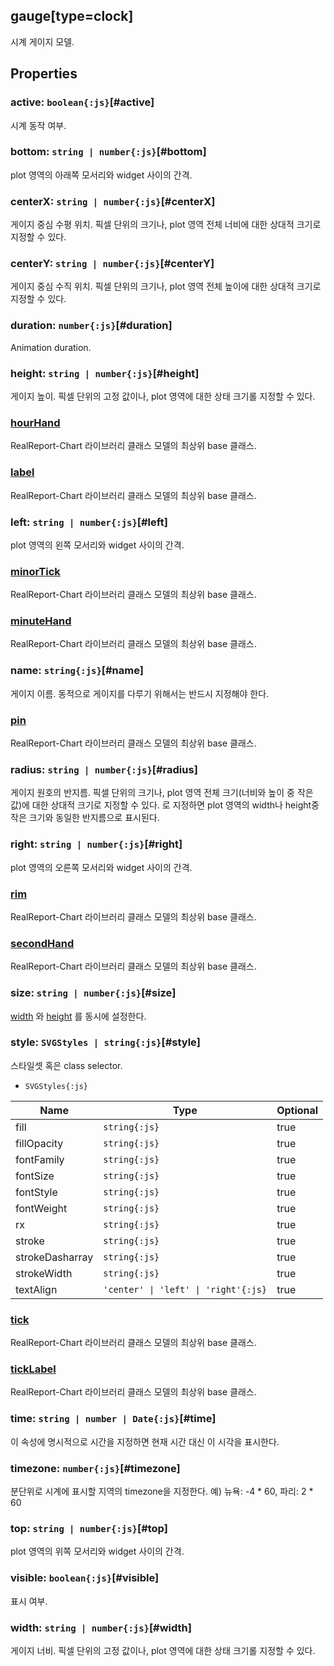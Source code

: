 ## **gauge[type=clock]**
시계 게이지 모델.
## Properties

### active: `boolean{:js}`[#active]
시계 동작 여부.  
<DefaultValue value="true" contents=""></DefaultValue>
### bottom: `string | number{:js}`[#bottom]
plot 영역의 아래쪽 모서리와 widget 사이의 간격.  
<DefaultValue value="undefined" contents=""></DefaultValue>
### centerX: `string | number{:js}`[#centerX]
게이지 중심 수평 위치.
픽셀 단위의 크기나, plot 영역 전체 너비에 대한 상대적 크기로 지정할 수 있다.  
<DefaultValue value="'50%'" contents=""></DefaultValue>
### centerY: `string | number{:js}`[#centerY]
게이지 중심 수직 위치.
픽셀 단위의 크기나, plot 영역 전체 높이에 대한 상대적 크기로 지정할 수 있다.  
<DefaultValue value="'50%'" contents=""></DefaultValue>
### duration: `number{:js}`[#duration]
Animation duration.  
<DefaultValue value="500" contents=""></DefaultValue>
### height: `string | number{:js}`[#height]
게이지 높이.
픽셀 단위의 고정 값이나, plot 영역에 대한 상태 크기롤 지정할 수 있다.  
<DefaultValue value="undefined" contents=""></DefaultValue>
### [hourHand](./clock/hourHand)
RealReport-Chart 라이브러리 클래스 모델의 최상위 base 클래스.  

### [label](./clock/label)
RealReport-Chart 라이브러리 클래스 모델의 최상위 base 클래스.  

### left: `string | number{:js}`[#left]
plot 영역의 왼쪽 모서리와 widget 사이의 간격.  
<DefaultValue value="undefined" contents=""></DefaultValue>
### [minorTick](./clock/minorTick)
RealReport-Chart 라이브러리 클래스 모델의 최상위 base 클래스.  

### [minuteHand](./clock/minuteHand)
RealReport-Chart 라이브러리 클래스 모델의 최상위 base 클래스.  

### name: `string{:js}`[#name]
게이지 이름.
동적으로 게이지를 다루기 위해서는 반드시 지정해야 한다.  
<DefaultValue value="undefined" contents=""></DefaultValue>
### [pin](./clock/pin)
RealReport-Chart 라이브러리 클래스 모델의 최상위 base 클래스.  

### radius: `string | number{:js}`[#radius]
게이지 원호의 반지름.
픽셀 단위의 크기나, plot 영역 전체 크기(너비와 높이 중 작은 값)에 대한 상대적 크기로 지정할 수 있다.
<Content type="expression" value="'50%'"></Content>로 지정하면 plot 영역의 width나 height중 작은 크기와 동일한 반지름으로 표시된다.  
<DefaultValue value="'40%'" contents=""></DefaultValue>
### right: `string | number{:js}`[#right]
plot 영역의 오른쪽 모서리와 widget 사이의 간격.  
<DefaultValue value="undefined" contents=""></DefaultValue>
### [rim](./clock/rim)
RealReport-Chart 라이브러리 클래스 모델의 최상위 base 클래스.  

### [secondHand](./clock/secondHand)
RealReport-Chart 라이브러리 클래스 모델의 최상위 base 클래스.  

### size: `string | number{:js}`[#size]
[width](#width) 와 [height](#height) 를 동시에 설정한다.  
<DefaultValue value="undefined" contents=""></DefaultValue>
### style: `SVGStyles | string{:js}`[#style]
스타일셋 혹은 class selector.  
- `SVGStyles{:js}` 

| Name | Type | Optional |  
| ----- | ----- | ----- |  
| fill | `string{:js}` | true |  
| fillOpacity | `string{:js}` | true |  
| fontFamily | `string{:js}` | true |  
| fontSize | `string{:js}` | true |  
| fontStyle | `string{:js}` | true |  
| fontWeight | `string{:js}` | true |  
| rx | `string{:js}` | true |  
| stroke | `string{:js}` | true |  
| strokeDasharray | `string{:js}` | true |  
| strokeWidth | `string{:js}` | true |  
| textAlign | `'center' \| 'left' \| 'right'{:js}` | true |<DefaultValue value="undefined" contents=""></DefaultValue>
### [tick](./clock/tick)
RealReport-Chart 라이브러리 클래스 모델의 최상위 base 클래스.  

### [tickLabel](./clock/tickLabel)
RealReport-Chart 라이브러리 클래스 모델의 최상위 base 클래스.  

### time: `string | number | Date{:js}`[#time]
이 속성에 명시적으로 시간을 지정하면 현재 시간 대신 이 시각을 표시한다.  
<DefaultValue value="undefined" contents=""></DefaultValue>
### timezone: `number{:js}`[#timezone]
분단위로 시계에 표시할 지역의 timezone을 지정한다.
예) 뉴욕: -4 * 60, 파리: 2 * 60  
<DefaultValue value="undefined" contents=""></DefaultValue>
### top: `string | number{:js}`[#top]
plot 영역의 위쪽 모서리와 widget 사이의 간격.  
<DefaultValue value="undefined" contents=""></DefaultValue>
### visible: `boolean{:js}`[#visible]
표시 여부.  
<DefaultValue value="true" contents=""></DefaultValue>
### width: `string | number{:js}`[#width]
게이지 너비.
픽셀 단위의 고정 값이나, plot 영역에 대한 상태 크기롤 지정할 수 있다.  
<DefaultValue value="undefined" contents=""></DefaultValue>